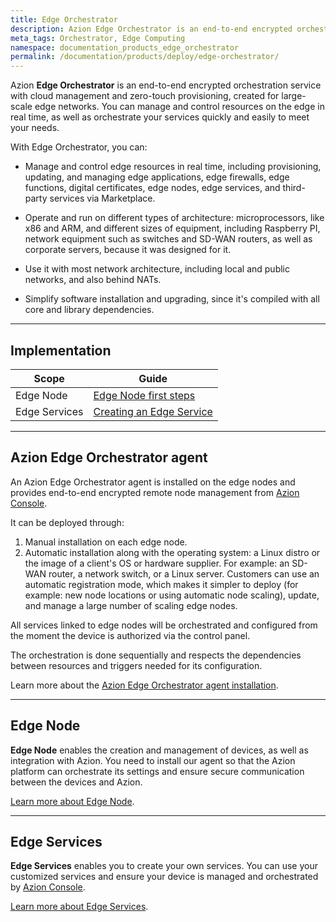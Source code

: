 ```yaml
---
title: Edge Orchestrator
description: Azion Edge Orchestrator is an end-to-end encrypted orchestration service with cloud management and zero-touch provisioning, created for large-scale Edge networks. Manage and control resources on the edge in real time and orchestrate your services quickly and easily to meet your needs.
meta_tags: Orchestrator, Edge Computing
namespace: documentation_products_edge_orchestrator
permalink: /documentation/products/deploy/edge-orchestrator/
---
```


Azion **Edge Orchestrator** is an end-to-end encrypted orchestration service with cloud management and zero-touch provisioning, created for large-scale edge networks. You can manage and control resources on the edge in real time, as well as orchestrate your services quickly and easily to meet your needs.

With Edge Orchestrator, you can:

- Manage and control edge resources in real time, including provisioning, updating, and managing edge applications, edge firewalls, edge functions, digital certificates, edge nodes, edge services, and third-party services via Marketplace.

- Operate and run on different types of architecture: microprocessors, like x86 and ARM, and different sizes of equipment, including Raspberry PI, network equipment such as switches and SD-WAN routers, as well as corporate servers, because it was designed for it.

- Use it with most network architecture, including local and public networks, and also behind NATs.

- Simplify software installation and upgrading, since it's compiled with all core and library dependencies.

---

## Implementation

| Scope | Guide |
| - | - | 
| Edge Node | [Edge Node first steps](/en/documentation/products/guides/edge-node-first-steps/) |
| Edge Services| [Creating an Edge Service](/en/documentation/products/guides/edge-services-first-steps/) |

---

## Azion Edge Orchestrator agent

An Azion Edge Orchestrator agent is installed on the edge nodes and provides end-to-end encrypted remote node management from [Azion Console](https://console.azion.com). 

It can be deployed through:

1. Manual installation on each edge node.
2. Automatic installation along with the operating system: a Linux distro or the image of a client's OS or hardware supplier. For example: an SD-WAN router, a network switch, or a Linux server. Customers can use an automatic registration mode, which makes it simpler to deploy (for example: new node locations or using automatic node scaling), update, and manage a large number of scaling edge nodes.

All services linked to edge nodes will be orchestrated and configured from the moment the device is authorized via the control panel.

The orchestration is done sequentially and respects the dependencies between resources and triggers needed for its configuration.

Learn more about the [Azion Edge Orchestrator agent installation](/en/documentation/products/guides/edge-node-first-steps/#installing).

---

## Edge Node

**Edge Node** enables the creation and management of devices, as well as integration with Azion. You need to install our agent so that the Azion platform can orchestrate its settings and ensure secure communication between the devices and Azion.

[Learn more about Edge Node](/en/documentation/products/deploy/edge-orchestrator/edge-node/).

---

## Edge Services

**Edge Services** enables you to create your own services. You can use your customized services and ensure your device is managed and orchestrated by [Azion Console](https://console.azion.com).

[Learn more about Edge Services](/en/documentation/products/deploy/edge-orchestrator/edge-services/).





